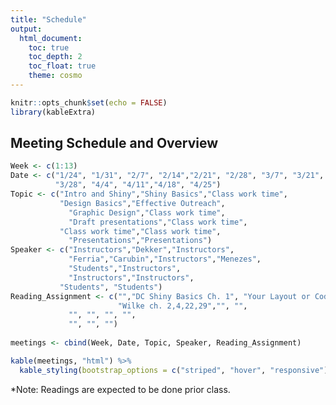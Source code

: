 ```yaml
---
title: "Schedule"
output: 
  html_document:
    toc: true
    toc_depth: 2
    toc_float: true
    theme: cosmo
---
```

```r
knitr::opts_chunk$set(echo = FALSE)
library(kableExtra)
```

## Meeting Schedule and Overview

```r
Week <- c(1:13)
Date <- c("1/24", "1/31", "2/7", "2/14","2/21", "2/28", "3/7", "3/21",
          "3/28", "4/4", "4/11","4/18", "4/25")
Topic <- c("Intro and Shiny","Shiny Basics","Class work time",
           "Design Basics","Effective Outreach",
             "Graphic Design","Class work time",
             "Draft presentations","Class work time",
           "Class work time","Class work time",
             "Presentations","Presentations")
Speaker <- c("Instructors","Dekker","Instructors",
             "Ferria","Carubin","Instructors","Menezes", 
             "Students","Instructors",
             "Instructors","Instructors",
           "Students", "Students")
Reading_Assignment <- c("","DC Shiny Basics Ch. 1", "Your Layout or Code", 
                        "Wilke ch. 2,4,22,29","", "", 
             "", "", "", "",
             "", "", "")
 
meetings <- cbind(Week, Date, Topic, Speaker, Reading_Assignment)

kable(meetings, "html") %>%  
  kable_styling(bootstrap_options = c("striped", "hover", "responsive"))
```

*Note: Readings are expected to be done prior class.

